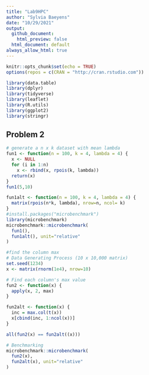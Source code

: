 ```yaml
---
title: "Lab9HPC"
author: "Sylvia Baeyens"
date: "10/29/2021"
output:
  github_document: 
    html_preview: false
  html_document: default
always_allow_html: true
---
```


```r
knitr::opts_chunk$set(echo = TRUE)
options(repos = c(CRAN = "http://cran.rstudio.com"))
```

```r
library(data.table)
library(dplyr)
library(tidyverse)
library(leaflet)
library(R.utils)
library(ggplot2)
library(stringr)
```

## Problem 2

```r
# generate a n x k dataset with mean lambda
fun1 <- function(n = 100, k = 4, lambda = 4) {
  x <- NULL
  for (i in 1:n)
    x <- rbind(x, rpois(k, lambda))
  return(x)
}
fun1(5,10)

fun1alt <- function(n = 100, k = 4, lambda = 4) {
  matrix(rpois(n*k, lambda), nrow=n, ncol= k)
}
#install.packages("microbenchmark")
library(microbenchmark)
microbenchmark::microbenchmark(
  fun1(),
  fun1alt(), unit="relative"
)

```

```r
#find the column max
# Data Generating Process (10 x 10,000 matrix)
set.seed(1234)
x <- matrix(rnorm(1e4), nrow=10)

# Find each column's max value
fun2 <- function(x) {
  apply(x, 2, max)
}

fun2alt <- function(x) {
  inc = max.col(t(x))
  x[cbind(inc, 1:ncol(x))]
}

all(fun2(x) == fun2alt((x)))

# Benchmarking
microbenchmark::microbenchmark(
  fun2(x),
  fun2alt(x), unit="relative"
)
```





